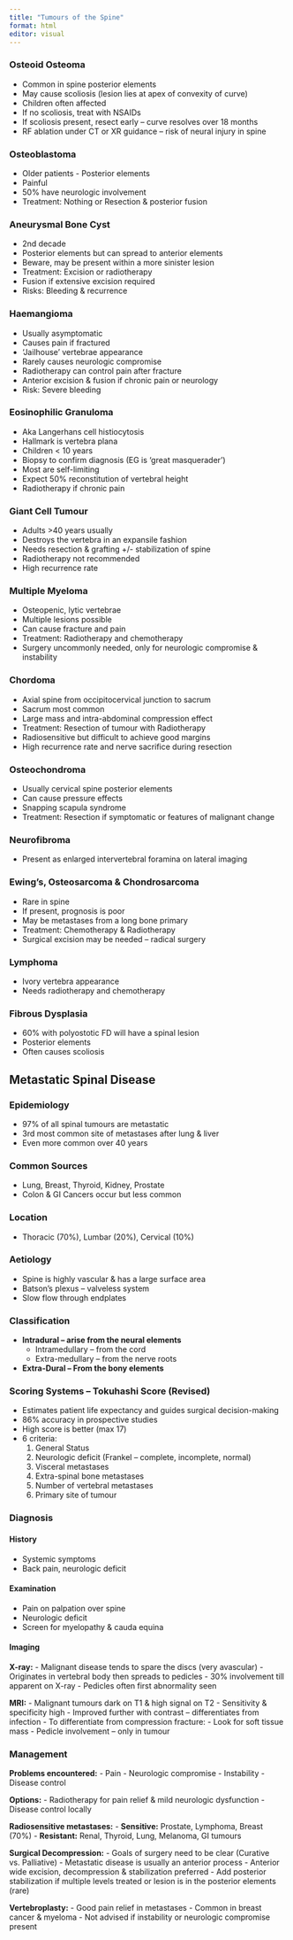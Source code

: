 ```yaml
---
title: "Tumours of the Spine"
format: html
editor: visual
---
```


### Osteoid Osteoma
- Common in spine posterior elements
- May cause scoliosis (lesion lies at apex of convexity of curve)
- Children often affected
- If no scoliosis, treat with NSAIDs
- If scoliosis present, resect early – curve resolves over 18 months
- RF ablation under CT or XR guidance – risk of neural injury in spine

### Osteoblastoma
- Older patients - Posterior elements
- Painful
- 50% have neurologic involvement
- Treatment: Nothing or Resection & posterior fusion

### Aneurysmal Bone Cyst
- 2nd decade
- Posterior elements but can spread to anterior elements
- Beware, may be present within a more sinister lesion
- Treatment: Excision or radiotherapy
- Fusion if extensive excision required
- Risks: Bleeding & recurrence

### Haemangioma
- Usually asymptomatic
- Causes pain if fractured
- 'Jailhouse' vertebrae appearance
- Rarely causes neurologic compromise
- Radiotherapy can control pain after fracture
- Anterior excision & fusion if chronic pain or neurology
- Risk: Severe bleeding

### Eosinophilic Granuloma
- Aka Langerhans cell histiocytosis
- Hallmark is vertebra plana
- Children < 10 years
- Biopsy to confirm diagnosis (EG is ‘great masquerader’)
- Most are self-limiting
- Expect 50% reconstitution of vertebral height
- Radiotherapy if chronic pain

### Giant Cell Tumour
- Adults >40 years usually
- Destroys the vertebra in an expansile fashion
- Needs resection & grafting +/- stabilization of spine
- Radiotherapy not recommended
- High recurrence rate

### Multiple Myeloma
- Osteopenic, lytic vertebrae
- Multiple lesions possible
- Can cause fracture and pain
- Treatment: Radiotherapy and chemotherapy
- Surgery uncommonly needed, only for neurologic compromise & instability

### Chordoma
- Axial spine from occipitocervical junction to sacrum
- Sacrum most common
- Large mass and intra-abdominal compression effect
- Treatment: Resection of tumour with Radiotherapy
- Radiosensitive but difficult to achieve good margins
- High recurrence rate and nerve sacrifice during resection

### Osteochondroma
- Usually cervical spine posterior elements
- Can cause pressure effects
- Snapping scapula syndrome
- Treatment: Resection if symptomatic or features of malignant change

### Neurofibroma
- Present as enlarged intervertebral foramina on lateral imaging

### Ewing’s, Osteosarcoma & Chondrosarcoma
- Rare in spine
- If present, prognosis is poor
- May be metastases from a long bone primary
- Treatment: Chemotherapy & Radiotherapy
- Surgical excision may be needed – radical surgery

### Lymphoma
- Ivory vertebra appearance
- Needs radiotherapy and chemotherapy

### Fibrous Dysplasia
- 60% with polyostotic FD will have a spinal lesion
- Posterior elements
- Often causes scoliosis

## Metastatic Spinal Disease

### Epidemiology
- 97% of all spinal tumours are metastatic
- 3rd most common site of metastases after lung & liver
- Even more common over 40 years

### Common Sources
- Lung, Breast, Thyroid, Kidney, Prostate
- Colon & GI Cancers occur but less common

### Location
- Thoracic (70%), Lumbar (20%), Cervical (10%)

### Aetiology
- Spine is highly vascular & has a large surface area
- Batson’s plexus – valveless system
- Slow flow through endplates

### Classification
- **Intradural – arise from the neural elements**
  - Intramedullary – from the cord
  - Extra-medullary – from the nerve roots
- **Extra-Dural – From the bony elements**

### Scoring Systems – Tokuhashi Score (Revised)
- Estimates patient life expectancy and guides surgical decision-making
- 86% accuracy in prospective studies
- High score is better (max 17)
- 6 criteria:
  1. General Status
  2. Neurologic deficit (Frankel – complete, incomplete, normal)
  3. Visceral metastases
  4. Extra-spinal bone metastases
  5. Number of vertebral metastases
  6. Primary site of tumour

### Diagnosis
#### History
- Systemic symptoms
- Back pain, neurologic deficit

#### Examination
- Pain on palpation over spine
- Neurologic deficit
- Screen for myelopathy & cauda equina

#### Imaging
**X-ray:**
- Malignant disease tends to spare the discs (very avascular)
- Originates in vertebral body then spreads to pedicles
- 30% involvement till apparent on X-ray
- Pedicles often first abnormality seen

**MRI:**
- Malignant tumours dark on T1 & high signal on T2
- Sensitivity & specificity high
- Improved further with contrast – differentiates from infection
- To differentiate from compression fracture:
  - Look for soft tissue mass
  - Pedicle involvement – only in tumour

### Management
**Problems encountered:**
- Pain
- Neurologic compromise
- Instability
- Disease control

**Options:**
- Radiotherapy for pain relief & mild neurologic dysfunction
- Disease control locally

**Radiosensitive metastases:**
- **Sensitive:** Prostate, Lymphoma, Breast (70%)
- **Resistant:** Renal, Thyroid, Lung, Melanoma, GI tumours

**Surgical Decompression:**
- Goals of surgery need to be clear (Curative vs. Palliative)
- Metastatic disease is usually an anterior process
  - Anterior wide excision, decompression & stabilization preferred
  - Add posterior stabilization if multiple levels treated or lesion is in the posterior elements (rare)

**Vertebroplasty:**
- Good pain relief in metastases
- Common in breast cancer & myeloma
- Not advised if instability or neurologic compromise present
